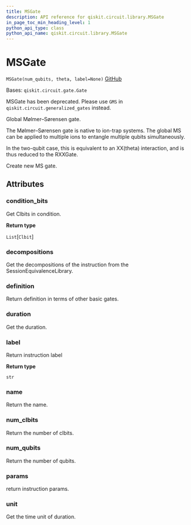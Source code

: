 ```yaml
---
title: MSGate
description: API reference for qiskit.circuit.library.MSGate
in_page_toc_min_heading_level: 1
python_api_type: class
python_api_name: qiskit.circuit.library.MSGate
---
```


# MSGate

<span id="qiskit.circuit.library.MSGate" />

`MSGate(num_qubits, theta, label=None)` [GitHub](https://github.com/qiskit/qiskit/tree/stable/0.20/qiskit/circuit/library/generalized_gates/gms.py "view source code")

Bases: `qiskit.circuit.gate.Gate`

MSGate has been deprecated. Please use `GMS` in `qiskit.circuit.generalized_gates` instead.

Global Mølmer–Sørensen gate.

The Mølmer–Sørensen gate is native to ion-trap systems. The global MS can be applied to multiple ions to entangle multiple qubits simultaneously.

In the two-qubit case, this is equivalent to an XX(theta) interaction, and is thus reduced to the RXXGate.

Create new MS gate.

## Attributes

<span id="qiskit.circuit.library.MSGate.condition_bits" />

### condition\_bits

Get Clbits in condition.

**Return type**

`List`\[`Clbit`]

<span id="qiskit.circuit.library.MSGate.decompositions" />

### decompositions

Get the decompositions of the instruction from the SessionEquivalenceLibrary.

<span id="qiskit.circuit.library.MSGate.definition" />

### definition

Return definition in terms of other basic gates.

<span id="qiskit.circuit.library.MSGate.duration" />

### duration

Get the duration.

<span id="qiskit.circuit.library.MSGate.label" />

### label

Return instruction label

**Return type**

`str`

<span id="qiskit.circuit.library.MSGate.name" />

### name

Return the name.

<span id="qiskit.circuit.library.MSGate.num_clbits" />

### num\_clbits

Return the number of clbits.

<span id="qiskit.circuit.library.MSGate.num_qubits" />

### num\_qubits

Return the number of qubits.

<span id="qiskit.circuit.library.MSGate.params" />

### params

return instruction params.

<span id="qiskit.circuit.library.MSGate.unit" />

### unit

Get the time unit of duration.

